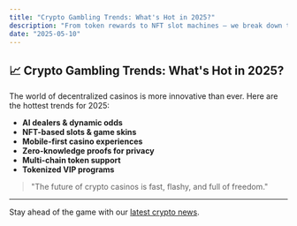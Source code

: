 ```yaml
---
title: "Crypto Gambling Trends: What's Hot in 2025?"
description: "From token rewards to NFT slot machines – we break down the most exciting trends in the crypto casino world."
date: "2025-05-10"
---
```


## 📈 Crypto Gambling Trends: What's Hot in 2025?

The world of decentralized casinos is more innovative than ever. Here are the hottest trends for 2025:

- **AI dealers & dynamic odds**
- **NFT-based slots & game skins**
- **Mobile-first casino experiences**
- **Zero-knowledge proofs for privacy**
- **Multi-chain token support**
- **Tokenized VIP programs**

> "The future of crypto casinos is fast, flashy, and full of freedom."

---
Stay ahead of the game with our [latest crypto news](/blog).
